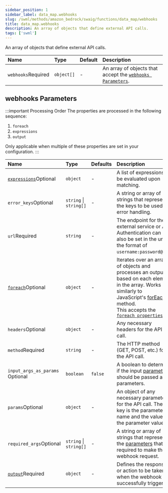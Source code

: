 ```yaml
---
sidebar_position: 1
sidebar_label: data_map.webhooks
slug: /swml/methods/amazon_bedrock/swaig/functions/data_map/webhooks
title: data_map.webhooks
description: An array of objects that define external API calls.
tags: ['swml']
---
```



An array of objects that define external API calls.

| Name                                                     | Type       | Default | Description                                                                        |
|:---------------------------------------------------------|:-----------|:--------|:-----------------------------------------------------------------------------------|
| `webhooks`<span className="required-arg">Required</span> | `object[]` | -       | An array of objects that accept the [`webhooks Parameters`](#webhooks-parameters). |



## **webhooks Parameters**

:::important Processing Order
The properties are processed in the following sequence:

1. `foreach`
2. `expressions` 
3. `output`

Only applicable when multiple of these properties are set in your configuration.
:::

| Name                                                                                       | Type                   | Defaults | Description                                                                                                                                                                                                                                                                       |
| :----------------------------------------------------------------------------------------- | :--------------------- | :------- | :-------------------------------------------------------------------------------------------------------------------------------------------------------------------------------------------------------------------------------------------------------------------------------- |
| [`expressions`](../data_map.expressions.mdx)<span className="optional-arg">Optional</span> | `object`               | -        | A list of expressions to be evaluated upon matching.                                                                                                                                                                                                                              |
| `error_keys`<span className="optional-arg">Optional</span>                                 | `string` \| `string[]` | -        | A string or array of strings that represent the keys to be used for error handling.                                                                                                                                                                                               |
| `url`<span className="required-arg">Required</span>                                        | `string`               | -        | The endpoint for the external service or API. Authentication can also be set in the url in the format of `username:password@url`.                                                                                                                                                 |
| [`foreach`](./foreach.mdx)<span className="optional-arg">Optional</span>                   | `object`               | -        | Iterates over an array of objects and processes an output based on each element in the array. Works similarly to JavaScript's [forEach](https://www.w3schools.com/jsref/jsref_foreach.asp) method.<br />This accepts the [`foreach properties`](./foreach.mdx#foreach-properties) |
| `headers`<span className="optional-arg">Optional</span>                                    | `object`               | -        | Any necessary headers for the API call.                                                                                                                                                                                                                                           |
| `method`<span className="required-arg">Required</span>                                     | `string`               | -        | The HTTP method (GET, POST, etc.) for the API call.                                                                                                                                                                                                                               |
| `input_args_as_params` <span className="optional-arg">Optional</span>                      | `boolean`              | `false`  | A boolean to determine if the input [parameters](../../parameters/index.mdx) should be passed as parameters.                                                                                                                                                                      |
| `params`<span className="optional-arg">Optional</span>                                     | `object`               | -        | An object of any necessary parameters for the API call. The key is the parameter name and the value is the parameter value.                                                                                                                                                       |
| `required_args`<span className="optional-arg">Optional</span>                              | `string` \| `string[]` | -        | A string or array of strings that represent the [parameters](../../parameters/index.mdx) that are required to make the webhook request.                                                                                                                                              |
| [`output`](../data_map.output.mdx)<span className="required-arg">Required</span>           | `object`               | -        | Defines the response or action to be taken when the webhook is successfully triggered.                                                                                                                                                                                            |

